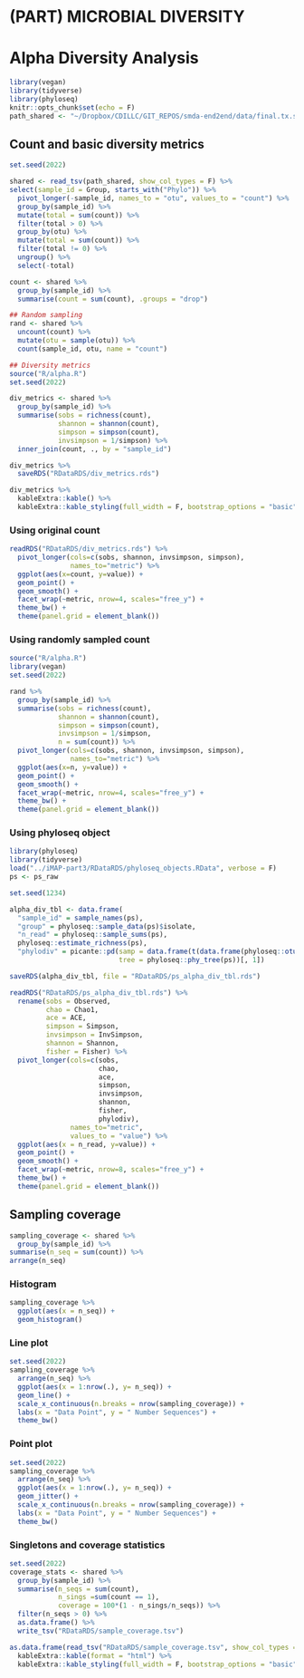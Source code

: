 # (PART) MICROBIAL DIVERSITY {-}
# Alpha Diversity Analysis {#alpha-diversity}

```r
library(vegan)
library(tidyverse)
library(phyloseq)
knitr::opts_chunk$set(echo = F)
path_shared <- "~/Dropbox/CDILLC/GIT_REPOS/smda-end2end/data/final.tx.shared"
```

## Count and basic diversity metrics {#count_n_metrics}
```r
set.seed(2022)

shared <- read_tsv(path_shared, show_col_types = F) %>%
select(sample_id = Group, starts_with("Phylo")) %>% 
  pivot_longer(-sample_id, names_to = "otu", values_to = "count") %>%
  group_by(sample_id) %>%
  mutate(total = sum(count)) %>%
  filter(total > 0) %>%
  group_by(otu) %>%
  mutate(total = sum(count)) %>%
  filter(total != 0) %>%
  ungroup() %>%
  select(-total)

count <- shared %>% 
  group_by(sample_id) %>% 
  summarise(count = sum(count), .groups = "drop")

## Random sampling
rand <- shared %>%
  uncount(count) %>%
  mutate(otu = sample(otu)) %>%
  count(sample_id, otu, name = "count")

## Diversity metrics
source("R/alpha.R")
set.seed(2022)

div_metrics <- shared %>%
  group_by(sample_id) %>%
  summarise(sobs = richness(count),
            shannon = shannon(count),
            simpson = simpson(count),
            invsimpson = 1/simpson) %>% 
  inner_join(count, ., by = "sample_id")

div_metrics %>% 
  saveRDS("RDataRDS/div_metrics.rds")

div_metrics %>% 
  kableExtra::kable() %>% 
  kableExtra::kable_styling(full_width = F, bootstrap_options = "basic")
```

### Using original count
```r
readRDS("RDataRDS/div_metrics.rds") %>%
  pivot_longer(cols=c(sobs, shannon, invsimpson, simpson),
               names_to="metric") %>%
  ggplot(aes(x=count, y=value)) +
  geom_point() +
  geom_smooth() +
  facet_wrap(~metric, nrow=4, scales="free_y") + 
  theme_bw() +
  theme(panel.grid = element_blank())
```

### Using randomly sampled count
```r
source("R/alpha.R")
library(vegan)
set.seed(2022)

rand %>%
  group_by(sample_id) %>%
  summarise(sobs = richness(count),
            shannon = shannon(count),
            simpson = simpson(count),
            invsimpson = 1/simpson,
            n = sum(count)) %>%
  pivot_longer(cols=c(sobs, shannon, invsimpson, simpson),
               names_to="metric") %>%
  ggplot(aes(x=n, y=value)) +
  geom_point() +
  geom_smooth() +
  facet_wrap(~metric, nrow=4, scales="free_y") + 
  theme_bw() +
  theme(panel.grid = element_blank())
```


### Using phyloseq object
```r
library(phyloseq)
library(tidyverse)
load("../iMAP-part3/RDataRDS/phyloseq_objects.RData", verbose = F)
ps <- ps_raw

set.seed(1234)

alpha_div_tbl <- data.frame(
  "sample_id" = sample_names(ps),
  "group" = phyloseq::sample_data(ps)$isolate,
  "n_read" = phyloseq::sample_sums(ps),
  phyloseq::estimate_richness(ps),
  "phylodiv" = picante::pd(samp = data.frame(t(data.frame(phyloseq::otu_table(ps)))), 
                           tree = phyloseq::phy_tree(ps))[, 1])

saveRDS(alpha_div_tbl, file = "RDataRDS/ps_alpha_div_tbl.rds")

readRDS("RDataRDS/ps_alpha_div_tbl.rds") %>%
  rename(sobs = Observed, 
         chao = Chao1, 
         ace = ACE,
         simpson = Simpson, 
         invsimpson = InvSimpson, 
         shannon = Shannon,
         fisher = Fisher) %>% 
  pivot_longer(cols=c(sobs, 
                      chao, 
                      ace,
                      simpson, 
                      invsimpson, 
                      shannon,
                      fisher,
                      phylodiv),
               names_to="metric", 
               values_to = "value") %>% 
  ggplot(aes(x = n_read, y=value)) +
  geom_point() +
  geom_smooth() +
  facet_wrap(~metric, nrow=8, scales="free_y") + 
  theme_bw() +
  theme(panel.grid = element_blank())
```

## Sampling coverage 
```r
sampling_coverage <- shared %>% 
  group_by(sample_id) %>% 
summarise(n_seq = sum(count)) %>% 
arrange(n_seq)
```

### Histogram
```r
sampling_coverage %>%
  ggplot(aes(x = n_seq)) +
  geom_histogram()
```


### Line plot
```r
set.seed(2022)
sampling_coverage %>%
  arrange(n_seq) %>%
  ggplot(aes(x = 1:nrow(.), y= n_seq)) +
  geom_line() +
  scale_x_continuous(n.breaks = nrow(sampling_coverage)) +
  labs(x = "Data Point", y = " Number Sequences") +
  theme_bw()
```

### Point plot
```r
set.seed(2022)
sampling_coverage %>%
  arrange(n_seq) %>%
  ggplot(aes(x = 1:nrow(.), y= n_seq)) +
  geom_jitter() +
  scale_x_continuous(n.breaks = nrow(sampling_coverage)) +
  labs(x = "Data Point", y = " Number Sequences") +
  theme_bw()
```

### Singletons and coverage statistics
```r
set.seed(2022)
coverage_stats <- shared %>%
  group_by(sample_id) %>%
  summarise(n_seqs = sum(count),
            n_sings =sum(count == 1),
            coverage = 100*(1 - n_sings/n_seqs)) %>%
  filter(n_seqs > 0) %>%
  as.data.frame() %>%
  write_tsv("RDataRDS/sample_coverage.tsv")

as.data.frame(read_tsv("RDataRDS/sample_coverage.tsv", show_col_types = F)) %>% 
  kableExtra::kable(format = "html") %>% 
  kableExtra::kable_styling(full_width = F, bootstrap_options = "basic")
```


<!-- # Hypothesis Testing for Alpha Diversity -->
<!-- - Assess the variation in alpha-diversity between groups. -->
<!-- - Then accept or reject the null hypothesis that there is no difference in location between groups. -->
<!-- - Box plots can show the location of the median. -->
<!-- - Perform samples Wilcoxon test. -->

<!-- ## Data distribution -->
<!-- ```{r} -->
<!-- count_tbl %>% -->
<!--   gather(key = metric, value = value, c("Observed", "Shannon", "PhyloDiv")) %>% -->
<!--   mutate(metric = factor(metric, levels = c("Observed", "Shannon", "PhyloDiv"))) %>% -->
<!--   ggplot(aes(x = Group, y = value)) + -->
<!--   geom_boxplot(outlier.color = NA) + -->
<!--   geom_jitter(aes(color = Group), height = 0, width = .2) + -->
<!--   labs(x = "", y = "") + -->
<!--   facet_wrap(~ metric, scales = "free") + -->
<!--   theme(legend.position="none") -->

<!-- ``` -->

<!-- ## Summarize -->
<!-- ```{r} -->
<!-- count_tbl %>% -->
<!--   group_by(Group) %>% -->
<!--     dplyr::summarize( -->
<!--       median_observed = median(Observed), -->
<!--       median_invsimpson = median(InvSimpson), -->
<!--       median_shannon = median(Shannon), -->
<!--       median_pd = median(PhyloDiv)) -->

<!-- ``` -->

<!-- ## Paired Wilcoxon test -->

<!-- ### Observed vs Group -->
<!-- ```{r} -->
<!-- wilcox.test(Observed ~ Group, data = count_tbl, exact = FALSE, conf.int = TRUE) -->

<!-- ``` -->

<!-- ### Shannon vs Group -->
<!-- ```{r} -->
<!-- wilcox.test(Shannon ~ Group, data = count_tbl, exact = FALSE, conf.int = TRUE) -->

<!-- ``` -->

<!-- ### InvSimpson vs Group -->
<!-- ```{r} -->
<!-- wilcox.test(InvSimpson ~ Group, data = count_tbl, exact = FALSE, conf.int = TRUE) -->

<!-- ``` -->

<!-- ### Phylo Diversity vs Group -->
<!-- ```{r} -->
<!-- wilcox.test(PhyloDiv ~ Group, data = count_tbl, exact = FALSE, conf.int = TRUE) -->

<!-- ``` -->


<!-- ### Coverage line plot -->
<!-- ```{r} -->
<!-- set.seed(2022) -->
<!-- sampling_coverage %>%  -->
<!--   arrange(n_seq) %>%  -->
<!--   ggplot(aes(x = 1:nrow(.), y= n_seq)) + -->
<!--   geom_line() + -->
<!--   coord_cartesian(xlim = c(0, nrow(sampling_coverage))) -->
<!-- ``` -->

<!-- ### Coverage log-scaled jitter -->
<!-- ```{r} -->
<!-- set.seed(2022) -->
<!-- sampling_coverage %>%  -->
<!--   arrange(n_seq) %>%  -->
<!--   ggplot(aes(x = 1:nrow(.), y= n_seq)) + -->
<!--   geom_jitter() + -->
<!--   scale_y_log10() -->
<!-- ``` -->

<!-- ### Coverage statistics -->
<!-- ```{r} -->
<!-- set.seed(2022) -->
<!-- coverage_stats <- shared %>%  -->
<!--   group_by(sample_id) %>%  -->
<!--   summarise(n_seqs = sum(count), -->
<!--             n_sings =sum(count == 1), -->
<!--             coverage = 100*(1 - n_sings/n_seqs)) %>%  -->
<!--   filter(n_seqs > 0) %>%  -->
<!--   as.data.frame() %>%  -->
<!--   write_tsv("RDataRDS/sample_coverage.tsv") -->

<!-- as.data.frame(read_tsv("RDataRDS/sample_coverage.tsv", show_col_types = F)) -->
<!-- ``` -->


<!-- ```{r} -->
<!-- set.seed(2022) -->
<!-- coverage_stats %>%  -->
<!--   arrange(-coverage) %>%  -->
<!--   ggplot(aes(x = n_seqs, y = coverage)) + -->
<!--                geom_point() -->
<!-- ``` -->
